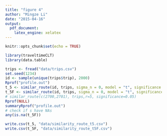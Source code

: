 ```yaml
---
title: "figure 4"
author: "Mingze Li"
date: "2015-04-16"
output:
  pdf_document:
    latex_engine: xelatex
---
```

```r
knitr::opts_chunk$set(echo = TRUE)
```
```r
library(traveltimeCLT)
library(data.table)
```

```r
trips <- fread("data/trips.csv")
set.seed(1234)
id <- sample(unique(trips$trip), 2000)
Rprof("profile.out")
t_5 <- similar_route(id, trips, sigma_n = 0, model = "t", significance = 0.05)
t_5F <- similar_route(id, trips, sigma_n = 0, model = "t", significance = 0.05, Ftest_sd = TRUE)
# similar_route(c(2700,2701), trips,r=5, significance=0.05)
Rprof(NULL)
summaryRprof("profile.out")
# check if s have NAs
any(is.na(t_5F))

write.csv(t_5, "data/similarity_route_t5.csv")
write.csv(t_5F, "data/similarity_route_t5F.csv")
```

